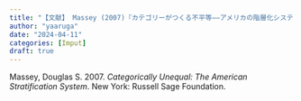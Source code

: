 ```yaml
---
title: "【文献】 Massey (2007)『カテゴリーがつくる不平等――アメリカの階層化システム』"
author: "yaaruga"
date: "2024-04-11"
categories: [Imput]
draft: true
---
```


Massey, Douglas S. 2007. *Categorically Unequal: The American Stratification System*. New York: Russell Sage Foundation.
